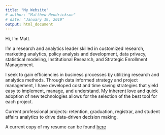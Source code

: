 ---
title: "My Website"
# author: "Matthew Hendrickson"
# date: "January 19, 2019"
output: html_document
---



Hi, I'm Matt.

I'm a research and analytics leader skilled in customized research, marketing analytics, policy analysis and development, data privacy, statistical modeling, Institutional Research, and Strategic Enrollment Management.

I seek to gain efficiencies in business processes by utilizing research and analytics methods. Through data informed strategy and project management, I have developed cost and time saving strategies that yield easy to implement, manage, and understand. My inherent love and quick adoption of new technologies allows for the selection of the best tool for each project.

Current professional projects: retention, graduation, registrar, and student affairs analytics to drive data-driven decision making.

A current copy of my resume can be found [here](bit.ly/hendrickson_resume)